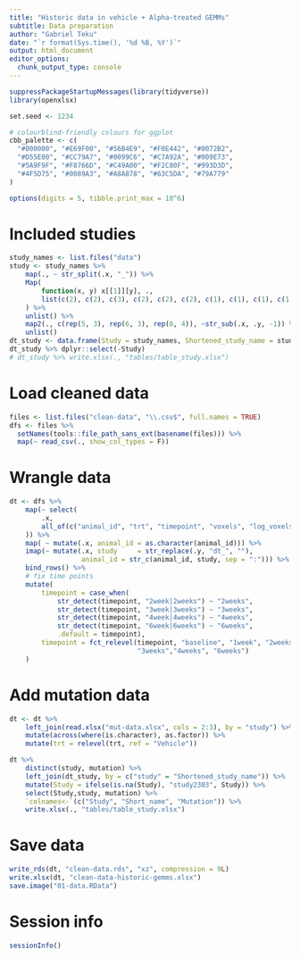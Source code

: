 ```yaml
---
title: "Historic data in vehicle + Alpha-treated GEMMs"
subtitle: Data preparation
author: "Gabriel Teku"
date: "`r format(Sys.time(), '%d %B, %Y')`"
output: html_document
editor_options: 
  chunk_output_type: console
---
```


```r
suppressPackageStartupMessages(library(tidyverse))
library(openxlsx)

set.seed <- 1234

# colourblind-friendly colours for ggplot
cbb_palette <- c(
  "#000000", "#E69F00", "#56B4E9", "#F0E442", "#0072B2",
  "#D55E00", "#CC79A7", "#0099C6", "#C7A92A", "#009E73",
  "#5A9F9F", "#F8766D", "#C49A00", "#F2C80F", "#993D3D",
  "#4F5D75", "#0089A3", "#A8A878", "#63C5DA", "#79A779"
)

options(digits = 5, tibble.print_max = 10^6)
```


# Included studies

```r
study_names <- list.files("data")
study <- study_names %>%
    map(., ~ str_split(.x, "_")) %>%
    Map(
        function(x, y) x[[1]][y], .,
        list(c(2), c(2), c(3), c(2), c(2), c(2), c(1), c(1), c(1), c(1))
    ) %>%
    unlist() %>% 
    map2(., c(rep(5, 3), rep(6, 3), rep(8, 4)), ~str_sub(.x, .y, -1)) %>% 
    unlist()
dt_study <- data.frame(Study = study_names, Shortened_study_name = study)
dt_study %>% dplyr::select(-Study)
# dt_study %>% write.xlsx(., "tables/table_study.xlsx")
```


# Load cleaned data

```r
files <- list.files("clean-data", "\\.csv$", full.names = TRUE)
dfs <- files %>%
  setNames(tools::file_path_sans_ext(basename(files))) %>%
  map(~ read_csv(., show_col_types = F))
```


# Wrangle data

```r
dt <- dfs %>% 
    map(~ select(
        .x,
        all_of(c("animal_id", "trt", "timepoint", "voxels", "log_voxels"))
    )) %>% 
    map( ~ mutate(.x, animal_id = as.character(animal_id))) %>%
    imap(~ mutate(.x, study     = str_replace(.y, "dt_", ""),
                  animal_id = str_c(animal_id, study, sep = ":"))) %>%
    bind_rows() %>% 
    # fix time points
    mutate(
        timepoint = case_when(
            str_detect(timepoint, "2week|2weeks") ~ "2weeks",
            str_detect(timepoint, "3week|3weeks") ~ "3weeks",
            str_detect(timepoint, "4week|4weeks") ~ "4weeks",
            str_detect(timepoint, "6week|6weeks") ~ "6weeks",
            .default = timepoint),
        timepoint = fct_relevel(timepoint, "baseline", "1week", "2weeks", 
                                "3weeks","4weeks", "6weeks")
    )
```


# Add  mutation data

```r
dt <- dt %>% 
    left_join(read.xlsx("mut-data.xlsx", cols = 2:3), by = "study") %>% 
    mutate(across(where(is.character), as.factor)) %>% 
    mutate(trt = relevel(trt, ref = "Vehicle"))

dt %>% 
    distinct(study, mutation) %>% 
    left_join(dt_study, by = c("study" = "Shortened_study_name")) %>% 
    mutate(Study = ifelse(is.na(Study), "study2303", Study)) %>% 
    select(Study,study, mutation) %>% 
    `colnames<-`(c("Study", "Short_name", "Mutation")) %>%
    write.xlsx(., "tables/table_study.xlsx")
```



# Save data

```r
write_rds(dt, "clean-data.rds", "xz", compression = 9L)
write.xlsx(dt, "clean-data-historic-gemms.xlsx")
save.image("01-data.RData")
```



# Session info

```r
sessionInfo()
```
